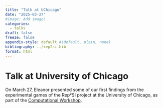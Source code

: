 ```yaml
---
title: "Talk at UChicago"
date: "2025-03-27"
#image: Add image!
categories: 
  - talks
draft: false
freeze: false
appendix-style: default #(default, plain, none)
bibliography: ../rep2si.bib
format: html
---
```


# Talk at University of Chicago

On March 27, Eleanor presented some of our first findings from the experimental games of the Rep²SI project at the University of Chicago, as part of the [Computational Workshop](https://github.com/uchicago-computation-workshop/Spring2025). 

